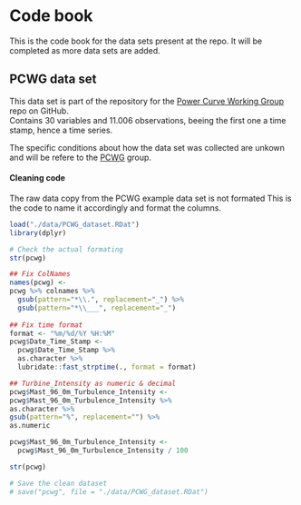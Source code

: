 # Code book
This is the code book for the data sets present at the repo. It will be completed as more data sets are added.  


## PCWG data set
This data set is part of the repository for the [Power Curve Working Group](https://github.com/peterdougstuart/PCWG) repo on GitHub.  
Contains 30 variables and 11.006 observations, beeing the first one a time stamp, hence a time series.  

The specific conditions about how the data set was collected are unkown and will be refere to the [PCWG](http://www.pcwg.org) group. 

#### Cleaning code  
The raw data copy from the PCWG example data set is not formated 
This is the code to name it accordingly and format the columns.
```r
load("./data/PCWG_dataset.RDat")
library(dplyr)

# Check the actual formating 
str(pcwg)

## Fix ColNames
names(pcwg) <- 
pcwg %>% colnames %>%  
  gsub(pattern="*\\.", replacement="_") %>% 
  gsub(pattern="*\\___", replacement="_") 
  
## Fix time format
format <- "%m/%d/%Y %H:%M"
pcwg$Date_Time_Stamp <- 
  pcwg$Date_Time_Stamp %>% 
  as.character %>% 
  lubridate::fast_strptime(., format = format)

## Turbine_Intensity as numeric & decimal
pcwg$Mast_96_0m_Turbulence_Intensity <- 
pcwg$Mast_96_0m_Turbulence_Intensity %>% 
as.character %>% 
gsub(pattern="%", replacement="") %>% 
as.numeric

pcwg$Mast_96_0m_Turbulence_Intensity <- 
  pcwg$Mast_96_0m_Turbulence_Intensity / 100

str(pcwg)

# Save the clean dataset
# save("pcwg", file = "./data/PCWG_dataset.RDat")

```

